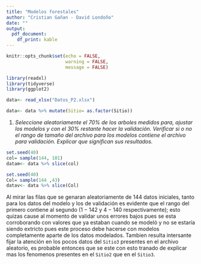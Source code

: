 ```yaml
---
title: "Modelos forestales"
author: "Cristian Gañan - David Londoño"
date: ""
output: 
  pdf_document:
    df_print: kable
---
```


```r
knitr::opts_chunk$set(echo = FALSE,
                      warning = FALSE, 
                      message = FALSE)

library(readxl)
library(tidyverse)
library(ggplot2)
```


```r
data<- read_xlsx("Datos_P2.xlsx")

data<- data %>% mutate(Sitio= as.factor(Sitio))
```

1) *Seleccione aleatoriamente el $70\%$ de los arboles medidos para, ajustar los modelos y con el $30\%$ restante hacer la validación. Verificar si o no el rango de tamaño del archivo para los modelos contiene el archivo para validación. Explicar que significan sus resultados.*

```r
set.seed(40)
col= sample(144, 101)
datam<- data %>% slice(col)
```

```r
set.seed(40)
Col= sample(144 ,43)
datav<- data %>% slice(Col)
```

Al mirar las filas que se genaran aleatoriamente de $144$ datos iniciales, tanto para los datos del modelo y los de validación es evidente que el rango del primero contiene al segundo (${1-142}$ y ${4-140}$ respectivamente); esto quizas cause al momento de validar unos errores bajos pues se esta corroborando con valores que ya estaban cuando se modeló y no se estaría siendo extricto pues este proceso debe hacerse con modelos completamente aparte de los datos modelados. Tambien resulta intersante fijar la atención en los pocos datos del `Sitio3` presentes en el archivo aleatorio, es probable entonces que se este con esto tranado de explicar mas los fenomenos presentes en el `Sitio2` que en el `Sitio3`. 



